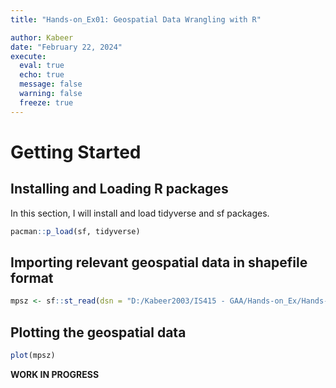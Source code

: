 ```yaml
---
title: "Hands-on_Ex01: Geospatial Data Wrangling with R"

author: Kabeer
date: "February 22, 2024"
execute: 
  eval: true
  echo: true
  message: false
  warning: false
  freeze: true
---
```


# Getting Started

## Installing and Loading R packages

In this section, I will install and load tidyverse and sf packages.

```r
pacman::p_load(sf, tidyverse)
```

## Importing relevant geospatial data in shapefile format

```r
mpsz <- sf::st_read(dsn = "D:/Kabeer2003/IS415 - GAA/Hands-on_Ex/Hands-on_Ex01/data/geospatial")

```

## Plotting the geospatial data

```r
plot(mpsz)
```

**WORK IN PROGRESS**
